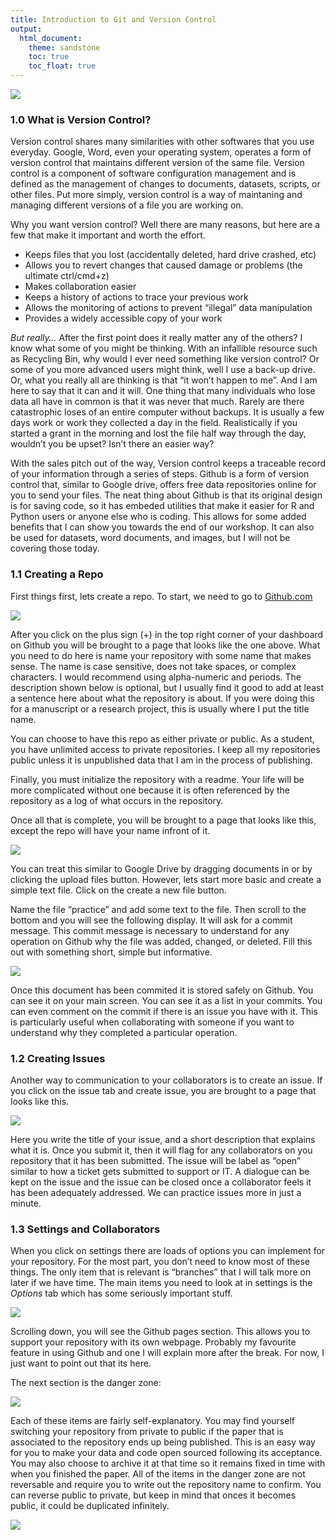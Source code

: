 ```yaml
---
title: Introduction to Git and Version Control
output:
  html_document:
    theme: sandstone
    toc: true
    toc_float: true
---
```



![](phdcomic.jpg)

### 1.0 What is Version Control?

Version control shares many similarities with other softwares that you use everyday. Google, Word, even your operating system, operates a form of version control that maintains different version of the same file. Version control is a component of software configuration management and is defined as the management of changes to documents, datasets, scripts, or other files. Put more simply, version control is a way of maintaning and managing different versions of a file you are working on. 

Why you want version control? Well there are many reasons, but here are a few that make it important and worth the effort.

+ Keeps files that you lost (accidentally deleted, hard drive crashed, etc)
+ Allows you to revert changes that caused damage or problems (the ultimate ctrl/cmd+z)
+ Makes collaboration easier
+ Keeps a history of actions to trace your previous work
+ Allows the monitoring of actions to prevent "illegal" data manipulation
+ Provides a widely accessible copy of your work

*But really...* After the first point does it really matter any of the others? I know what some of you might be thinking. With an infallible resource such as Recycling Bin, why would I ever need something like version control? Or some of you more advanced users might think, well I use a back-up drive. Or, what you really all are thinking is that "it won't happen to me". And I am here to say that it can and it will. One thing that many individuals who lose data all have in common is that it was never that much. Rarely are there catastrophic loses of an entire computer without backups. It is usually a few days work or work they collected a day in the field. Realistically if you started a grant in the morning and lost the file half way through the day, wouldn't you be upset? Isn't there an easier way?

With the sales pitch out of the way, Version control keeps a traceable record of your information through a series of steps. Github is a form of version control that, similar to Google drive, offers free data repositories online for you to send your files. The neat thing about Github is that its original design is for saving code, so it has embeded utilities that make it easier for R and Python users or anyone else who is coding. This allows for some added benefits that I can show you towards the end of our workshop. It can also be used for datasets, word documents, and images, but I will not be covering those today.

### 1.1 Creating a Repo

First things first, lets create a repo. To start, we need to go to [Github.com](www.github.com)

![](Github1.jpg)

After you click on the plus sign (+) in the top right corner of your dashboard on Github you will be brought to a page that looks like the one above. What you need to do here is name your repository with some name that makes sense. The name is case sensitive, does not take spaces, or complex characters. I would recommend using alpha-numeric and periods. The description shown below is optional, but I usually find it good to add at least a sentence here about what the repository is about. If you were doing this for a manuscript or a research project, this is usually where I put the title name. 

You can choose to have this repo as either private or public. As a student, you have unlimited access to private repositories. I keep all my repositories public unless it is unpublished data that I am in the process of publishing. 

Finally, you must initialize the repository with a readme. Your life will be more complicated without one because it is often referenced by the repository as a log of what occurs in the repository. 

Once all that is complete, you will be brought to a page that looks like this, except the repo will have your name infront of it.

![](Github2.jpg)

You can treat this similar to Google Drive by dragging documents in or by clicking the upload files button. However, lets start more basic and create a simple text file. Click on the create a new file button. 

Name the file "practice" and add some text to the file. Then scroll to the bottom and you will see the following display. It will ask for a commit message. This commit message is necessary to understand for any operation on Github why the file was added, changed, or deleted. Fill this out with something short, simple but informative. 

![](Github3.jpg)

Once this document has been commited it is stored safely on Github. You can see it on your main screen. You can see it as a list in your commits. You can even comment on the commit if there is an issue you have with it. This is particularly useful when collaborating with someone if you want to understand why they completed a particular operation. 

### 1.2 Creating Issues

Another way to communication to your collaborators is to create an issue. If you click on the issue tab and create issue, you are brought to a page that looks like this. 

![](Github4.jpg)

Here you write the title of your issue, and a short description that explains what it is. Once you submit it, then it will flag for any collaborators on you repository that it has been submitted. The issue will be label as "open" similar to how a ticket gets submitted to support or IT. A dialogue can be kept on the issue and the issue can be closed once a collaborator feels it has been adequately addressed. We can practice issues more in just a minute. 


### 1.3 Settings and Collaborators

When you click on settings there are loads of options you can implement for your repository. For the most part, you don't need to know most of these things. The only item that is relevant is "branches" that I will talk more on later if we have time. The main items you need to look at in settings is the *Options* tab which has some seriously important stuff. 

![](Github5.jpg)

Scrolling down, you will see the Github pages section. This allows you to support your repository with its own webpage. Probably my favourite feature in using Github and one I will explain more after the break. For now, I just want to point out that its here.

The next section is the danger zone:

![](Github6.jpg)

Each of these items are fairly self-explanatory. You may find yourself switching your repository from private to public if the paper that is associated to the repository ends up being published. This is an easy way for you to make your data and code open sourced following its acceptance. You may also choose to archive it at that time so it remains fixed in time with when you finished the paper. All of the items in the danger zone are not reversable and require you to write out the repository name to confirm. You can reverse public to private, but keep in mind that onces it becomes public, it could be duplicated infinitely. 

![](Github7.jpg)
